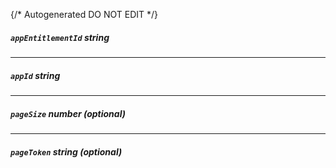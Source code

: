 {/* Autogenerated DO NOT EDIT  */}
##### `appEntitlementId` _string_

---
##### `appId` _string_

---
##### `pageSize` _number (optional)_

---
##### `pageToken` _string (optional)_


